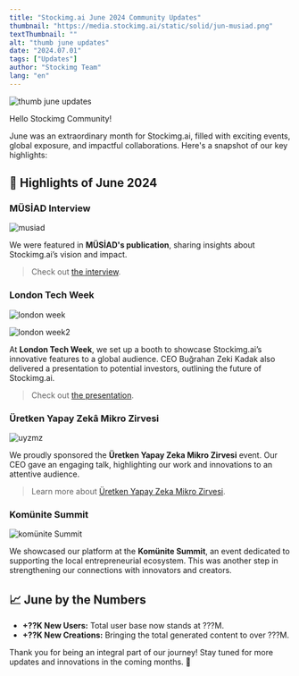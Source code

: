 ```yaml
---
title: "Stockimg.ai June 2024 Community Updates"
thumbnail: "https://media.stockimg.ai/static/solid/jun-musiad.png"
textThumbnail: ""
alt: "thumb june updates"
date: "2024.07.01"
tags: ["Updates"]
author: "Stockimg Team"
lang: "en"
---
```


![thumb june updates](https://media.stockimg.ai/static/solid/jun-musiad.png)

Hello Stockimg Community!

June was an extraordinary month for Stockimg.ai, filled with exciting events, global exposure, and impactful collaborations. Here's a snapshot of our key highlights:

## 🌟 Highlights of June 2024

### MÜSİAD Interview

![musiad](https://media.stockimg.ai/static/solid/jun-musiad.png)

We were featured in **MÜSİAD's publication**, sharing insights about Stockimg.ai’s vision and impact. 

> Check out [the interview](https://www.youtube.com/watch?v=XZ28ZnXRpws).

### London Tech Week

![london week](https://media.stockimg.ai/static/solid/jun-london.jpg)

![london week2](https://media.stockimg.ai/static/solid/jun-london2.jpg)

At **London Tech Week**, we set up a booth to showcase Stockimg.ai’s innovative features to a global audience. CEO Buğrahan Zeki Kadak also delivered a presentation to potential investors, outlining the future of Stockimg.ai. 

> Check out [the presentation](https://www.youtube.com/watch?v=53C4VZfY5Eo&t=4s).

### Üretken Yapay Zekâ Mikro Zirvesi

![uyzmz](https://media.stockimg.ai/static/solid/)

We proudly sponsored the **Üretken Yapay Zeka Mikro Zirvesi** event. Our CEO gave an engaging talk, highlighting our work and innovations to an attentive audience. 

> Learn more about [Üretken Yapay Zeka Mikro Zirvesi](https://kommunity.com/komunite/events/uretken-yz-mikro-zirvesi-0792090f).

### Komünite Summit

![komünite Summit](https://media.stockimg.ai/static/solid/jun-komunite.png)

We showcased our platform at the **Komünite Summit**, an event dedicated to supporting the local entrepreneurial ecosystem. This was another step in strengthening our connections with innovators and creators.

## 📈 June by the Numbers

- **+??K New Users:** Total user base now stands at ???M.
- **+??K New Creations:** Bringing the total generated content to over ???M.

Thank you for being an integral part of our journey! Stay tuned for more updates and innovations in the coming months. 🎉
